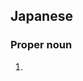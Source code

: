 ==Japanese==
{{ja-kanjitab|たけ|まる}}

===Proper noun===
{{ja-pos|proper|たけまる}}

# {{given name|male|lang=ja|sort=たけまる}}